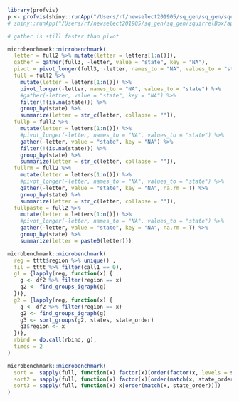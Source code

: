 ```r
library(profvis)
p <- profvis(shiny::runApp("/Users/rf/newselect201905/sq_gen/sq_gen/squirrelBox/app.R"))
# shiny::runApp("/Users/rf/newselect201905/sq_gen/sq_gen/squirrelBox/app.R")
```

```r
# gather is still faster than pivot

microbenchmark::microbenchmark(
  letter = full2 %>% mutate(letter = letters[1:n()]),
  gather = gather(full3, -letter, value = "state", key = "NA"),
  pivot = pivot_longer(full3, -letter, names_to = "NA", values_to = "state"),
  full = full2 %>%
    mutate(letter = letters[1:n()]) %>%
    pivot_longer(-letter, names_to = "NA", values_to = "state") %>%
    #gather(-letter, value = "state", key = "NA") %>% 
    filter(!(is.na(state))) %>%
    group_by(state) %>%
    summarize(letter = str_c(letter, collapse = "")),
  fullp = full2 %>%
    mutate(letter = letters[1:n()]) %>%
    #pivot_longer(-letter, names_to = "NA", values_to = "state") %>%
    gather(-letter, value = "state", key = "NA") %>% 
    filter(!(is.na(state))) %>%
    group_by(state) %>%
    summarize(letter = str_c(letter, collapse = "")),
  fullrm = full2 %>%
    mutate(letter = letters[1:n()]) %>%
    #pivot_longer(-letter, names_to = "NA", values_to = "state") %>%
    gather(-letter, value = "state", key = "NA", na.rm = T) %>% 
    group_by(state) %>%
    summarize(letter = str_c(letter, collapse = "")),
  fullpaste = full2 %>%
    mutate(letter = letters[1:n()]) %>%
    #pivot_longer(-letter, names_to = "NA", values_to = "state") %>%
    gather(-letter, value = "state", key = "NA", na.rm = T) %>% 
    group_by(state) %>%
    summarize(letter = paste0(letter)))
```

```r
microbenchmark::microbenchmark(
  reg = tttt$region %>% unique() ,
  fil = tttt %>% filter(call1 == 0),
  g1 = {lapply(reg, function(x) {
    g <- df2 %>% filter(region == x)
    g2 <- find_groups_igraph(g)
  })},
  g2 = {lapply(reg, function(x) {
    g <- df2 %>% filter(region == x)
    g2 <- find_groups_igraph(g)
    g3 <- sort_groups(g2, states, state_order)
    g3$region <- x
  })},
  rbind = do.call(rbind, g),
  times = 2
)
```

```r
microbenchmark::microbenchmark(
  sort =  sapply(full, function(x) factor(x)[order(factor(x, levels = state_order))]),
  sort2 = sapply(full, function(x) factor(x)[order(match(x, state_order))]),
  sort3 = sapply(full, function(x) x[order(match(x, state_order))])
)
```

